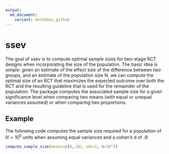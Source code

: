 ```yaml
---
output:
  md_document:
    variant: markdown_github
---
```


# ssev

The goal of ssev is to compute optimal sample sizes for two-stage RCT designs when incorporating the size of the population. The basic idea is simple: given an estimate of the effect size of the difference between two groups, and an estimate of the population size N, we can compute the optimal size of an RCT that maximizes the expected outcome over both the RCT and the resulting guideline that is used for the remainder of the population. The package computes the associated sample size for a given significance level when comparing two means (with equal or unequal variances assumed) or when comparing two proportions. 

## Example

The following code computes the sample size required for a population of $N=10^5$ units when assuming equal variances and a cohen's d of .8:

```r
compute_sample_size(means=c(0,.8), sds=1, N=10^5)
```
